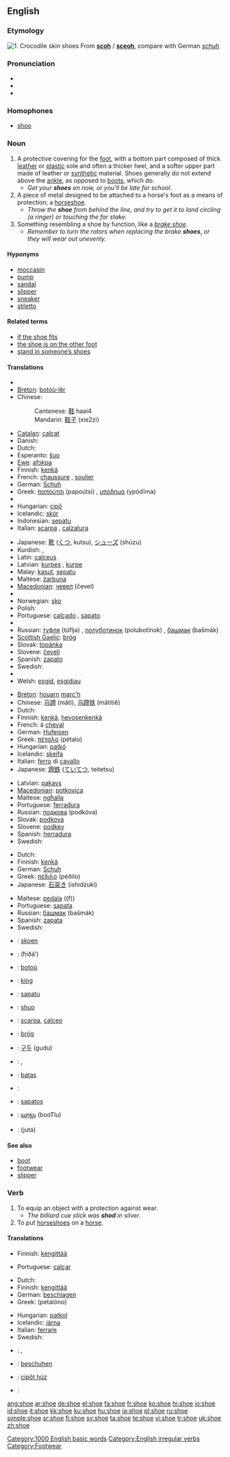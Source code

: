 {{wikipedia}}
==English==

===Etymology===
[[Image:Bristol.zoo.crocshoes.arp.jpg|thumb|1. Crocodile skin shoes]]
From {{OE.}} '''[[scoh]]''' / '''[[sceoh]]''', compare with German ''[[schuh]]''

===Pronunciation===
* {{IPA|/ʃuː/}}
* {{audio|en-us-shoe.ogg|Audio (US)}}
* {{rhymes|uː}}

===Homophones===
*[[shoo]]

===Noun===
{{en-noun}}

# A protective covering for the [[foot]], with a bottom part composed of thick [[leather]] or [[plastic]] sole and often a thicker heel, and a softer upper part made of leather or [[synthetic]] material.  Shoes generally do not extend above the [[ankle]], as opposed to [[boot|boots]], which do.
#* ''Get your '''shoes''' on now, or you'll be late for school.''
# A piece of metal designed to be attached to a horse's foot as a means of protection; a [[horseshoe]].
#* ''Throw the '''shoe''' from behind the line, and try to get it to land circling (a ringer) or touching the far stake.''
# Something resembling a shoe by function, like a ''[[brake shoe]]''.
#* ''Remember to turn the rotors when replacing the brake '''shoes''', or they will wear out unevenly.''

====Hyponyms====
*[[moccasin]]
*[[pump]]
*[[sandal]]
*[[slipper]]
*[[sneaker]]
*[[stiletto]]

====Related terms====
*[[if the shoe fits]]
*[[the shoe is on the other foot]]
*[[stand in someone’s shoes]]

====Translations====
{{trans-top|protective covering for the foot}}
*{{trreq|Albanian}}
*[[Breton]]: [[botoù-lêr]] {{p}}
*Chinese:
*:Cantonese: [[鞋]] haai4
*:Mandarin: [[鞋子]] (xie2zi)
*[[Catalan]]: [[calçat]] {{m}}
*Danish: {{t-|da|sko}}
*Dutch: {{t+|nl|schoen|m}}
*Esperanto: [[ŝuo]]
*[[Ewe]]: [[afɔkpa]]  {{n}}
*Finnish: [[kenkä]]
*French: [[chaussure]] {{f}}, [[soulier]] {{m}}
*German: [[Schuh]] {{m}}
*Greek: [[παπούτσι]] (papoútsi) {{n}}, [[υπόδημα]] (ypódīma) {{n}}
*{{trreq|Hebrew}}
*Hungarian: [[cipő]]
*Icelandic: [[skór]] {{m}}
*Indonesian: [[sepatu]]
*Italian: [[scarpa]] {{f}}, [[calzatura]] {{f}}
{{trans-mid}}
*Japanese: [[靴]] ([[くつ]], kutsu), [[シューズ]] (shūzu)
*Kurdish: {{KUchar|[[پێڵاو]]}}, {{t|ku|pêlav|f}}
*Latin: [[calceus]] {{m}}
*Latvian: [[kurpes]] {{fpl}}, [[kurpe]] {{s}}
*Malay: [[kasut]], [[sepatu]]
*Maltese: [[żarbuna]] {{f}}
*[[Macedonian]]: [[чевел]] (čevel) {{m}}
*{{trreq|Mongolian}}
*Norwegian: [[sko]]
*Polish: {{t+|pl|but|m}}
*Portuguese: [[calçado]] {{m}}, [[sapato]] {{m}}
*{{trreq|Romanian}}
*Russian: [[туфля]] (túflja) {{f}}, [[полуботинок]] (polubotínok) {{m}}, [[башмак]] (bašmák) {{m}}
*[[Scottish Gaelic]]: [[bròg]] {{f}}
*Slovak: [[topánka]] {{f}}
*Slovene: [[čevelj]] {{m}}
*Spanish: [[zapato]] {{m}}
*Swedish: {{t+|sv|sko|c}}
*{{trreq|Turkish}}
*Welsh: [[esgid]], [[esgidiau]] {{p}}
{{trans-bottom}}

{{trans-top|piece of metal designed to be attached to a horse’s foot}}
*[[Breton]]: [[houarn]] [[marc'h]] {{m}}
*Chinese: [[马蹄]] (mǎtí), [[马蹄铁]] (mǎtítiě)
*Dutch: {{t|nl|hoefijzer|n}}
*Finnish: [[kenkä]], [[hevosenkenkä]]
*French: {{t+|fr|fer|m}} à [[cheval]]
*German: [[Hufeisen]] {{n}}
*Greek: [[πέταλο]] (pétalo) {{n}}
*Hungarian: [[patkó]]
*Icelandic: [[skeifa]] {{f}}
*Italian: [[ferro]] di [[cavallo]] {{m}}
*Japanese: [[蹄鉄]] ([[ていてつ]], teitetsu)
{{trans-mid}}
*Latvian: [[pakavs]] {{m}}
*[[Macedonian]]: [[potkovica]] {{f}}
*Maltese: [[ngħalla]] {{f}}
*Portuguese: [[ferradura]]
*Russian: [[подкова]] (podkóva) {{f}}
*Slovak: [[podkova]] {{f}}
*Slovene: [[podkev]] {{f}}
*Spanish: [[herradura]] {{f}}
*Swedish: {{t+|sv|sko|c}}
{{trans-bottom}}

{{trans-top|something resembling a shoe (e.g. brake shoe)}}
*Dutch: {{t+|nl|schoen|m}}
*Finnish: [[kenkä]]
*German: [[Schuh]] {{m}}
*Greek: [[πέδιλο]] (péðilo) {{n}}
*Japanese: [[石突き]] (ishidzuki)
{{trans-mid}}
*Maltese: [[pedala]] ((f))
*Portuguese: [[sapata]] {{f}}
*Russian: [[башмак]] (bašmák) {{m}}
*Spanish: [[zapata]] {{f}}
*Swedish: {{t+|sv|sko|c}}
{{trans-bottom}}

{{checktrans}}
{{trans-top|translations to be checked}}
*{{ttbc|Afrikaans}}: [[skoen]]
*{{ttbc|Arabic}}: {{ARchar|[[حذاء]]}} (ħiðá’) {{m}}
*{{ttbc|Breton}}: [[botoù]] {{p}}
*{{ttbc|Estonian}}: [[king#Estonian|king]]
*{{ttbc|Guaraní}}: [[sapatu]]
*{{ttbc|Ido}}: [[shuo]]
*{{ttbc|Interlingua}}: [[scarpa]], [[calceo]]
{{trans-mid}}
*{{ttbc|Irish}}: [[bróg]] {{f}}
*{{ttbc|Korean}}: [[구두]] (gudu)
*{{ttbc|Kurdish}}: {{t+|ku|sol|f}}, {{t|ku|şekal|f}}
*{{ttbc|Lithuanian}}: [[batas]]
*{{ttbc|Polish}}: {{t+|pl|but|m}}
*{{ttbc|Tagalog}}: [[sapatos]]
*{{ttbc|Telugu}}: [[బూట్లు]] (booTlu)
*{{ttbc|Urdu}}: {{URchar|[[جوتا]]}} (juta)
{{trans-bottom}}

====See also====
*[[boot]]
*[[footwear]]
*[[slipper]]

===Verb===
{{en-verb|shoes|shoeing|shod}}

# To equip an object with a protection against wear.
#* ''The billiard cue stick was '''shod''' in silver.''
# To put [[horseshoe]]s on a [[horse]].

====Translations====
{{trans-top|to equip with protection}}
*Finnish: [[kengittää]]
{{trans-mid}}
*Portuguese: [[calçar]]
{{trans-bottom}}

{{trans-top|to put horseshoes on a horse}}
*Dutch: {{t|nl|beslaan}}
*Finnish: [[kengittää]]
*German: [[beschlagen]]
*Greek: {{t-|el|πεταλώνω||}} (petalóno)
{{trans-mid}}
*Hungarian: [[patkol]]
*Icelandic: [[járna]]
*Italian: [[ferrare]]
*Swedish: {{t+|sv|sko}}
{{trans-bottom}}

{{checktrans}}
{{trans-top|translations to be checked}}
*{{ttbc|Dutch}}: {{t|nl|schoenen}} {{t|nl|aantrekken}}, {{t|nl|schoeien}}
*{{ttbc|German}}: [[beschuhen]]
{{trans-mid}}
*{{ttbc|Hungarian}}: [[cipőt húz]]
*{{ttbc|Swedish}}: {{t+|sv|sko}}
{{trans-bottom}}

[[Category:1000 English basic words]]
[[Category:English irregular verbs]]
[[Category:Footwear]]

[[ang:shoe]]
[[ar:shoe]]
[[de:shoe]]
[[el:shoe]]
[[fa:shoe]]
[[fr:shoe]]
[[ko:shoe]]
[[hi:shoe]]
[[io:shoe]]
[[id:shoe]]
[[it:shoe]]
[[kk:shoe]]
[[ku:shoe]]
[[hu:shoe]]
[[ja:shoe]]
[[pl:shoe]]
[[ru:shoe]]
[[simple:shoe]]
[[sr:shoe]]
[[fi:shoe]]
[[sv:shoe]]
[[ta:shoe]]
[[te:shoe]]
[[vi:shoe]]
[[tr:shoe]]
[[uk:shoe]]
[[zh:shoe]]